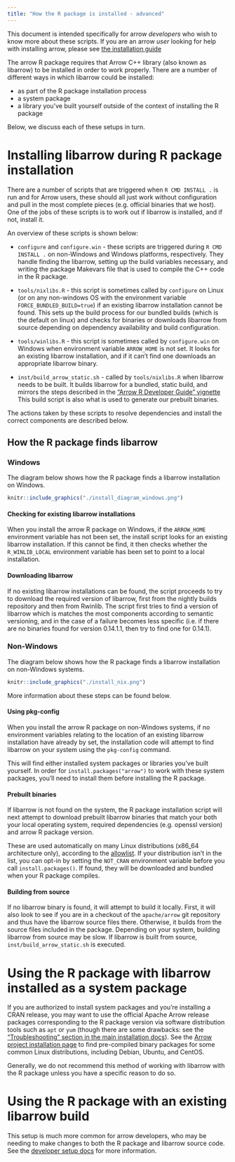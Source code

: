 ```yaml
---
title: "How the R package is installed - advanced"
---
```


This document is intended specifically for arrow _developers_ who wish to know 
more about these scripts.  If you are an arrow _user_ looking for help with 
installing arrow, please see [the installation guide](../install.html)

The arrow R package requires that Arrow C++ library (also known as libarrow) to 
be installed in order to work properly.  There are a number of different ways 
in which libarrow could be installed:

* as part of the R package installation process
* a system package
* a library you've built yourself outside of the context of installing the R package

Below, we discuss each of these setups in turn.

# Installing libarrow during R package installation

There are a number of scripts that are triggered 
when `R CMD INSTALL .` is run and for Arrow users, these should all just work 
without configuration and pull in the most complete pieces (e.g. official 
binaries that we host).  One of the jobs of these scripts is to work out
if libarrow is installed, and if not, install it.

An overview of these scripts is shown below:

* `configure` and `configure.win` - these scripts are triggered during
`R CMD INSTALL .` on non-Windows and Windows platforms, respectively. They
handle finding the libarrow, setting up the build variables necessary, and
writing the package Makevars file that is used to compile the C++ code in the R
package.

* `tools/nixlibs.R` - this script is sometimes called by `configure` on Linux
(or on any non-windows OS with the environment variable
`FORCE_BUNDLED_BUILD=true`) if an existing libarrow installation cannot be found.
This sets up the build process for our bundled builds (which is the default on 
linux) and checks for binaries or downloads libarrow from source depending on 
dependency availability and build configuration.

* `tools/winlibs.R` - this script is sometimes called by `configure.win` on Windows
when environment variable `ARROW_HOME` is not set.  It looks for an existing libarrow
installation, and if it can't find one downloads an appropriate libarrow binary.

* `inst/build_arrow_static.sh` - called by `tools/nixlibs.R` when libarrow  
needs to be built.  It builds libarrow for a bundled, static build, and
mirrors the steps described in the ["Arrow R Developer Guide" vignette](./setup.html)
This build script is also what is used to generate our prebuilt binaries.

The actions taken by these scripts to resolve dependencies and install the 
correct components are described below.

## How the R package finds libarrow

### Windows

The diagram below shows how the R package finds a libarrow installation on Windows.

```r
knitr::include_graphics("./install_diagram_windows.png")
```

#### Checking for existing libarrow installations

When you install the arrow R package on Windows, if the `ARROW_HOME` environment variable has not been set, the install script looks for an existing libarrow installation.  If this cannot be find, it then checks whether the `R_WINLIB_LOCAL` environment variable has been set to point to a local installation.

#### Downloading libarrow

If no existing libarrow installations can be found, the script proceeds to try to download the required version of libarrow, first from the nightly builds repository and then from Rwinlib.  The script first tries to find a version of libarrow which is matches the most components according to semantic versioning, and in the case of a failure becomes less specific (i.e. if there are no binaries found for version 0.14.1.1, then try to find one for 0.14.1).

### Non-Windows

The diagram below shows how the R package finds a libarrow installation on non-Windows systems.

```r
knitr::include_graphics("./install_nix.png")
```

More information about these steps can be found below.

#### Using pkg-config

When you install the arrow R package on non-Windows systems, if no environment variables 
relating to the location of an existing libarrow installation have already by 
set, the installation code will attempt to find libarrow on
your system using the `pkg-config` command.

This will find either installed system packages or libraries you've built yourself.
In order for `install.packages("arrow")` to work with these system packages,
you'll need to install them before installing the R package.

#### Prebuilt binaries

If libarrow is not found on the system, the R package installation 
script will next attempt to download prebuilt libarrow binaries
that match your both your local operating system, required 
dependencies (e.g. openssl version) and arrow R package version. 

These are used automatically on many Linux distributions (x86_64 architecture only),
according to the [allowlist](https://github.com/apache/arrow/blob/master/r/tools/nixlibs-allowlist.txt).
If your distribution isn't in the list, you can opt-in by setting the `NOT_CRAN`
environment variable before you call `install.packages()`. If found, they will be
downloaded and bundled when your R package compiles.

#### Building from source

If no libarrow binary is found, it will attempt to build it locally.
First, it will also look to see if you are in a checkout of the `apache/arrow` 
git repository and thus have the libarrow source files there.
Otherwise, it builds from the source files included in the package.
Depending on your system, building libarrow from source may be slow. If 
libarrow is built from source, `inst/build_arrow_static.sh` is executed.

# Using the R package with libarrow installed as a system package

If you are authorized to install system packages and you're installing a CRAN release,
you may want to use the official Apache Arrow release packages corresponding to 
the R package version via software distribution tools such as `apt` or `yum` 
(though there are some drawbacks: see the 
["Troubleshooting" section in the main installation docs]("../install.html)).
See the [Arrow project installation page](https://arrow.apache.org/install/)
to find pre-compiled binary packages for some common Linux distributions,
including Debian, Ubuntu, and CentOS.

Generally, we do not recommend this method of working with libarrow with the R 
package unless you have a specific reason to do so. 

# Using the R package with an existing libarrow build

This setup is much more common for arrow developers, who may be needing to make
changes to both the R package and libarrow source code.  See 
the [developer setup docs](./setup.html) for more information.

